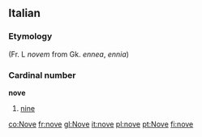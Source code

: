 ==Italian==
===Etymology===
(Fr. L ''novem'' from Gk. ''ennea'', ''ennia'')

===Cardinal number===
'''nove'''
#[[nine]]

[[co:Nove]]
[[fr:nove]]
[[gl:Nove]]
[[it:nove]]
[[pl:nove]]
[[pt:Nove]]
[[fi:nove]]